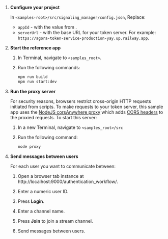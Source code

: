 <PlatformWrapper platform="web">

1. **Configure your project**

    In `<samples-root>/src/signaling_manager/config.json`, Replace:
    - `appId` - with the value from <Link target="_blank" to="{{global.AGORA_CONSOLE_URL}}"><Vg k="CONSOLE" /></Link>.
    - `serverUrl` - with the base URL for your token server. For example: `https://agora-token-service-production-yay.up.railway.app`.

1. **Start the <Vg k="MESS" /> reference app**

    1. In Terminal, navigate to `<samples_root>`.

    1. Run the following commands:

        ``` bash
        npm run build
        npm run start:dev
        ```

1. **Run the proxy server**

   For security reasons, browsers restrict cross-origin HTTP requests initiated from scripts. To make requests to your
  token server, this sample app uses the [NodeJS corsAnywhere proxy](/src/authentication_guide/proxy.js) which adds [CORS
  headers](https://developer.mozilla.org/en-US/docs/Web/HTTP/CORS) to the proxied requests. To start this server:

    1. In a new Terminal, navigate to `<samples_root>/src`

    1. Run the following command:

        ``` bash
        node proxy
        ```

1. **Send messages between users**

    For each user you want to communicate between:

    1. Open a browser tab instance at http://localhost:9000/authentication_workflow/.

    1. Enter a numeric user ID.

    1. Press **Login**.

    1. Enter a channel name.

    1. Press **Join** to join a stream channel.

    1. Send messages between users.

</PlatformWrapper>